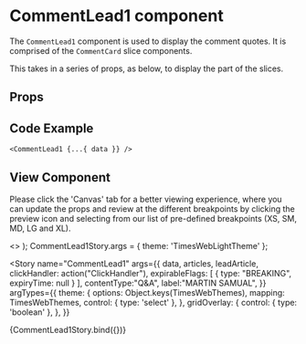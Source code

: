 
<Meta
  title="Newskit Slices/Comment Lead 1"
  component={CommentLead1}
/>

# CommentLead1 component
The `CommentLead1` component is used to display the comment quotes.
It is comprised of the `CommentCard` slice components.

This takes in a series of props, as below, to display the part of the slices.

## Props
<Props of={CommentLead1} />

## Code Example
`<CommentLead1 {...{ data }} />`

## View Component
Please click the 'Canvas' tab for a better viewing experience, where you can update the props and review at the different breakpoints by clicking the preview icon and selecting from our list of pre-defined breakpoints (XS, SM, MD, LG and XL).

  <TCThemeProvider theme={theme}>
    <>
      <GridOverlay show={gridOverlay} />
      <CommentLead1 {...{ data, articles, leadArticle, clickHandler, articleBucket }} />
    </>
  </TCThemeProvider>
);
CommentLead1Story.args = {
  theme: 'TimesWebLightTheme'
};

<Story 
  name="CommentLead1"
  args={{
    data,
    articles,
    leadArticle,
    clickHandler: action("ClickHandler"),
    expirableFlags: [
        {
          type: "BREAKING",
          expiryTime: null
        }
    ],
    contentType:"Q&A",
    label:"MARTIN SAMUAL",
  }}
  argTypes={{
    theme: {
      options: Object.keys(TimesWebThemes),
      mapping: TimesWebThemes,
      control: { type: 'select' },
    },
    gridOverlay: {
      control: { type: 'boolean' },
    },
  }}
>
  {CommentLead1Story.bind({})}
</Story>

